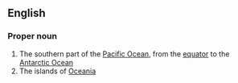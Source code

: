 ==English==

===Proper noun===
{{en-proper noun}}

# The southern part of the [[Pacific Ocean]], from the [[equator]] to the [[Antarctic Ocean]]
# The islands of [[Oceania]]
